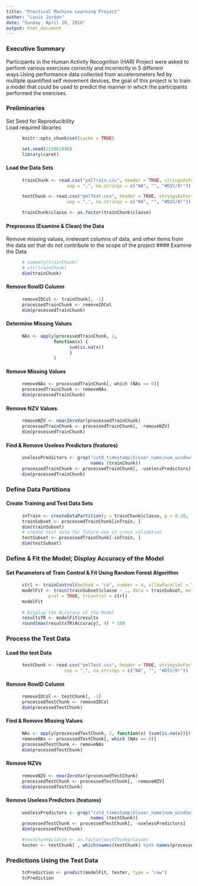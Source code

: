 ```yaml
---
title: "Practical Machine Learning Project"
author: "Louis Jordan"
date: "Sunday, April 10, 2016"
output: html_document
---
```


### Executive Summary
Participants in the Human Activity Recognition (HAR) Project were asked to
perform various exercises correctly and incorrectly in 5 different ways.Using 
performance data collected from accelerometers fed by multiple quantified self 
movement devices, the goal of this project is to train a model that could be 
used to predict the manner in which the participants performed the exercises.

### Preliminaries
Set Seed for Reproducibility  
Load required libraries

```r
      knitr::opts_chunk$set(cache = TRUE)
```


```r
      set.seed(212061996)
      library(caret)
```

#### Load the Data Sets
```r
      trainChunk <- read.csv("pmlTrain.csv", header = TRUE, stringsAsFactors = FALSE, 
                       sep = ",", na.strings = c("NA", "", "#DIV/0!"))

      testChunk <- read.csv("pmlTest.csv", header = TRUE, stringsAsFactors = FALSE, 
                       sep = ",", na.strings = c("NA", "", "#DIV/0!"))

      trainChunk$classe <- as.factor(trainChunk$classe)
```

#### Preprocess (Examine & Clean) the Data
Remove missing values, irrelevant columns of data, and other items from the 
data set that do not contribute to the scope of the project
#### Examine the Data
```r
      # summary(trainChunk)
      # str(trainChunk)
      dim(trainChunk)
```

#### Remove RowID Column
```r
      removeIDCol <- trainChunk[, -1]
      processedTrainChunk <- removeIDCol
      dim(processedTrainChunk)
```

#### Determine Missing Values
```r
      NAs <- apply(processedTrainChunk, 2, 
                  function(x) {
                        sum(is.na(x))
                        }
                  )
```

#### Remove Missing Values
```r
      removeNAs <- processedTrainChunk[, which (NAs == 0)]
      processedTrainChunk <- removeNAs
      dim(processedTrainChunk)
```

#### Remove NZV Values
```r
      removeNZV <- nearZeroVar(processedTrainChunk)
      processedTrainChunk <- processedTrainChunk[, -removeNZV]
      dim(processedTrainChunk)
```

#### Find & Remove Useless Predictors (features)
```r
      uselessPredictors <- grep("cvtd_timestamp|X|user_name|num_window", 
                                names (trainChunk))
      processedTrainChunk <- processedTrainChunk[, -uselessPredictors]
      dim(processedTrainChunk)
```

### Define Data Partitions
#### Create Training and Test Data Sets
```r
      inTrain <- createDataPartition(y = trainChunk$classe, p = 0.20, list = FALSE)
      trainSubset <- processedTrainChunk[inTrain, ]
      dim(trainSubset)
      # create test data for future use in cross validation
      testSubset <- processedTrainChunk[-inTrain, ] 
      dim(testSubset)
```

### Define & Fit the Model; Display Accuracy of the Model
#### Set Parameters of Train Control & Fit Using Random Forest Algorithm
```r
      ctrl <- trainControl(method = "cv", number = 4, allowParallel = TRUE)
      modelFit <- train(trainSubset$classe ~ ., data = trainSubset, method = "rf", 
                prof = TRUE, trControl = ctrl)
      modelFit
      
      # Display the Accuracy of the Model
      resultsTR <- modelFit$results
      round(max(resultsTR$Accuracy), 4) * 100
```


### Process the Test Data
#### Load the test Data
```r
      testChunk <- read.csv("pmlTest.csv", header = TRUE, stringsAsFactors = FALSE, 
                      sep = ",", na.strings = c("NA", "", "#DIV/0!"))     
```

#### Remove RowID Column
```r
      removeIDCol <- testChunk[, -1]
      processedTestChunk <- removeIDCol
      dim(processedTestChunk)
```

#### Find & Remove Missing Values
```r
      NAs <- apply(processedTestChunk, 2, function(x) {sum(is.na(x))})
      removeNAs <- processedTestChunk[, which (NAs == 0)]
      processedTestChunk <- removeNAs
      dim(processedTestChunk)
```

#### Remove NZVs
```r
      removeNZV <- nearZeroVar(processedTestChunk)
      processedTestChunk <- processedTestChunk[, -removeNZV]
      dim(processedTestChunk)
```

#### Remove Useless Predictors (features)
```r
      uselessPredictors <- grep("cvtd_timestamp|X|user_name|num_window", 
                                names (testChunk))
      processedTestChunk <- processedTestChunk[, -uselessPredictors]
      dim(processedTestChunk)

      #testChunk$classe <- as.factor(testChunk$classe)
      tester <- testChunk[ , which(names(testChunk) %in% names(processedTrainChunk))]
```

### Predictions Using the Test Data
```r
      tcPrediction <- predict(modelFit, tester, type = "raw")
      tcPrediction
```


